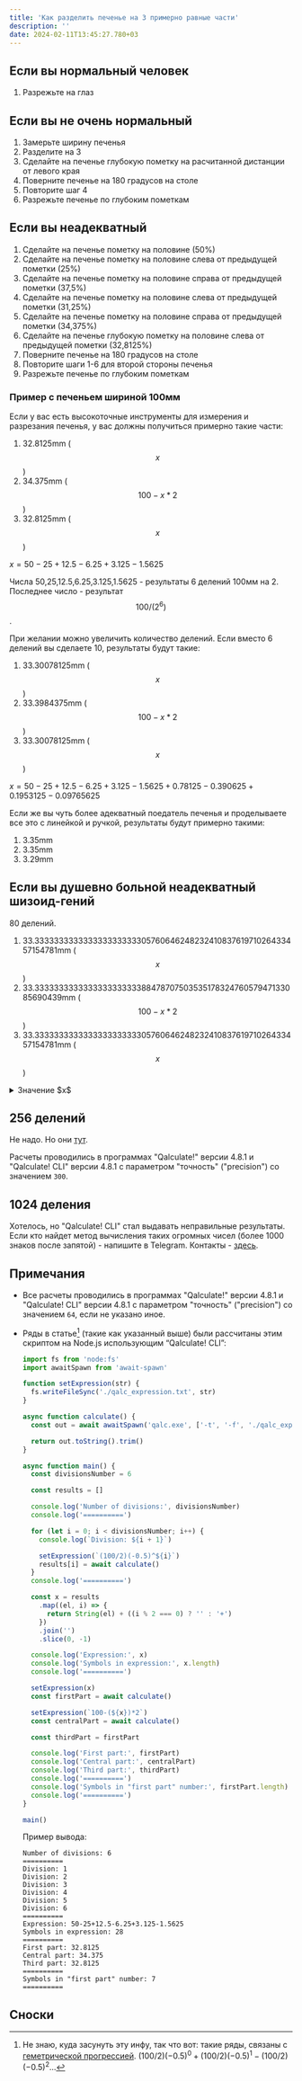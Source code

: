 ```yaml
---
title: 'Как разделить печенье на 3 примерно равные части'
description: ''
date: 2024-02-11T13:45:27.780+03
---
```



## Если вы нормальный человек

1. Разрежьте на глаз

## Если вы не очень нормальный

1. Замерьте ширину печенья
2. Разделите на 3
3. Сделайте на печенье глубокую пометку на расчитанной дистанции от левого края
4. Поверните печенье на 180 градусов на столе
5. Повторите шаг 4
6. Разрежьте печенье по глубоким пометкам

## Если вы неадекватный

1. Сделайте на печенье пометку на половине (50%)
2. Сделайте на печенье пометку на половине слева от предыдущей пометки (25%)
3. Сделайте на печенье пометку на половине справа от предыдущей пометки (37,5%)
4. Сделайте на печенье пометку на половине слева от предыдущей пометки (31,25%)
5. Сделайте на печенье пометку на половине справа от предыдущей пометки (34,375%)
6. Сделайте на печенье глубокую пометку на половине слева от предыдущей пометки (32,8125%)
7. Поверните печенье на 180 градусов на столе
8. Повторите шаги 1-6 для второй стороны печенья
9. Разрежьте печенье по глубоким пометкам

### Пример с печеньем шириной 100мм

Если у вас есть высокоточные инструменты для измерения и разрезания печенья, у вас должны получиться примерно такие части:

1. 32.8125mm ($$x$$)
2. 34.375mm ($$100 - x * 2$$)
3. 32.8125mm ($$x$$)

$x = 50-25+12.5-6.25+3.125-1.5625$

Числа 50,25,12.5,6.25,3.125,1.5625 - результаты 6 делений 100мм на 2. Последнее число - результат $$100 / (2 ^ 6)$$.

При желании можно увеличить количество делений. Если вместо 6 делений вы сделаете 10, результаты будут такие:

1. 33.30078125mm ($$x$$)
2. 33.3984375mm ($$100 - x * 2$$)
3. 33.30078125mm ($$x$$)

$x = 50-25+12.5-6.25+3.125-1.5625+0.78125-0.390625+0.1953125-0.09765625$

Если же вы чуть более адекватный поедатель печенья и проделываете все это с линейкой и ручкой, результаты будут примерно такими:

1. 3.35mm
2. 3.35mm
3. 3.29mm

## Если вы душевно больной неадекватный шизоид-гений

80 делений.

1. 33.33333333333333333333330576064624823241083761971026433457154781mm ($$x$$)
2. 33.33333333333333333333338847870750353517832476057947133085690439mm ($$100 - x * 2$$)
3. 33.33333333333333333333330576064624823241083761971026433457154781mm ($$x$$)

<details>
  <summary>Значение $x$</summary>
  $x = 50-25+12.5-6.25+3.125-1.5625+0.78125-0.390625+0.1953125-0.09765625+0.048828125-0.0244140625+0.01220703125-0.006103515625+0.0030517578125-0.00152587890625+0.000762939453125-0.0003814697265625+0.00019073486328125-0.000095367431640625+0.0000476837158203125-0.00002384185791015625+0.000011920928955078125-0.0000059604644775390625+0.00000298023223876953125-0.000001490116119384765625+0.0000007450580596923828125-0.00000037252902984619140625+0.000000186264514923095703125-0.0000000931322574615478515625+0.00000004656612873077392578125-0.000000023283064365386962890625+0.0000000116415321826934814453125-0.00000000582076609134674072265625+0.000000002910383045673370361328125-0.0000000014551915228366851806640625+0.00000000072759576141834259033203125-0.000000000363797880709171295166015625+0.0000000001818989403545856475830078125-0.00000000009094947017729282379150390625+0.000000000045474735088646411895751953125-0.0000000000227373675443232059478759765625+0.00000000001136868377216160297393798828125-0.000000000005684341886080801486968994140625+0.0000000000028421709430404007434844970703125-0.00000000000142108547152020037174224853515625+0.000000000000710542735760100185871124267578125-0.0000000000003552713678800500929355621337890625+0.00000000000017763568394002504646778106689453125-0.000000000000088817841970012523233890533447265625+0.0000000000000444089209850062616169452667236328125-0.00000000000002220446049250313080847263336181640625+0.000000000000011102230246251565404236316680908203125-0.0000000000000055511151231257827021181583404541015625+0.00000000000000277555756156289135105907917022705078125-0.000000000000001387778780781445675529539585113525390625+0.0000000000000006938893903907228377647697925567626953125-0.00000000000000034694469519536141888238489627838134765625+0.000000000000000173472347597680709441192448139190673828125-0.0000000000000000867361737988403547205962240695953369140625+0.00000000000000004336808689942017736029811203479766845703125-0.000000000000000021684043449710088680149056017398834228515625+0.0000000000000000108420217248550443400745280086994171142578125-0.00000000000000000542101086242752217003726400434970855712890625+0.000000000000000002710505431213761085018632002174854278564453125-0.0000000000000000013552527156068805425093160010874271392822265625+0.00000000000000000067762635780344027125465800054371356964111328125-0.000000000000000000338813178901720135627329000271856784820556640625+0.0000000000000000001694065894508600678136645001359283924102783203125-0.00000000000000000008470329472543003390683225006796419620513916015625+0.000000000000000000042351647362715016953416125033982098102569580078125-0.0000000000000000000211758236813575084767080625169910490512847900390625+0.00000000000000000001058791184067875423835403125849552452564239501953125-0.000000000000000000005293955920339377119177015629247762262821197509765625+0.0000000000000000000026469779601696885595885078146238811314105987548828125-0.00000000000000000000132348898008484427979425390731194056570529937744140625+0.000000000000000000000661744490042422139897126953655970282852649688720703125-0.0000000000000000000003308722450212110699485634768279851414263248443603515625+0.00000000000000000000016543612251060553497428173841399257071316242218017578125-0.000000000000000000000082718061255302767487140869206996285356581211090087890625$
</details>

## 256 делений

Не надо. Но они [тут](/uploads/how_to_divide_cookie_by_3/256_divisions.txt).

Расчеты проводились в программах "Qalculate!" версии 4.8.1 и "Qalculate! CLI" версии 4.8.1 с параметром "точность" ("precision") со значением `300`.

## 1024 деления

Хотелось, но "Qalculate! CLI" стал выдавать неправильные результаты. Если кто найдет метод вычисления таких огромных чисел (более 1000 знаков после запятой) - напишите в Telegram. Контакты - [здесь](/contacts).

## Примечания

- Все расчеты проводились в программах "Qalculate!" версии 4.8.1 и "Qalculate! CLI" версии 4.8.1 с параметром "точность" ("precision") со значением `64`, если не указано иное.

- Ряды в статье[^1] (такие как указанный выше) были рассчитаны этим скриптом на Node.js использующим “Qalculate! CLI”:

  ```js
  import fs from 'node:fs'
  import awaitSpawn from 'await-spawn'

  function setExpression(str) {
    fs.writeFileSync('./qalc_expression.txt', str)
  }

  async function calculate() {
    const out = await awaitSpawn('qalc.exe', ['-t', '-f', './qalc_expression.txt'])

    return out.toString().trim()
  }

  async function main() {
    const divisionsNumber = 6

    const results = []

    console.log('Number of divisions:', divisionsNumber)
    console.log('==========')

    for (let i = 0; i < divisionsNumber; i++) {
      console.log(`Division: ${i + 1}`)

      setExpression(`(100/2)(-0.5)^${i}`)
      results[i] = await calculate()
    }
    console.log('==========')

    const x = results
      .map((el, i) => {
        return String(el) + ((i % 2 === 0) ? '' : '+')
      })
      .join('')
      .slice(0, -1)

    console.log('Expression:', x)
    console.log('Symbols in expression:', x.length)
    console.log('==========')

    setExpression(x)
    const firstPart = await calculate()

    setExpression(`100-(${x})*2`)
    const centralPart = await calculate()

    const thirdPart = firstPart

    console.log('First part:', firstPart)
    console.log('Central part:', centralPart)
    console.log('Third part:', thirdPart)
    console.log('==========')
    console.log('Symbols in "first part" number:', firstPart.length)
    console.log('==========')
  }

  main()
  ```

  Пример вывода:

  ```text
  Number of divisions: 6
  ==========
  Division: 1
  Division: 2
  Division: 3
  Division: 4
  Division: 5
  Division: 6
  ==========
  Expression: 50-25+12.5-6.25+3.125-1.5625
  Symbols in expression: 28
  ==========
  First part: 32.8125
  Central part: 34.375
  Third part: 32.8125
  ==========
  Symbols in "first part" number: 7
  ==========
  ```

## Сноски

[^1]: Не знаю, куда засунуть эту инфу, так что вот: такие ряды, связаны с [геметрической прогрессией](https://en.wikipedia.org/wiki/Geometric_progression). $(100/2)(-0.5)^0+(100/2)(-0.5)^1-(100/2)(-0.5)^2...$
